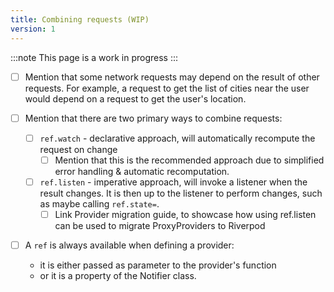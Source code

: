 ```yaml
---
title: Combining requests (WIP)
version: 1
---
```


:::note
This page is a work in progress
:::

- [ ] Mention that some network requests may depend on the result of
      other requests. For example, a request to get the list of cities
      near the user would depend on a request to get the user's location.

- [ ] Mention that there are two primary ways to combine requests:

  - [ ] `ref.watch` - declarative approach, will automatically recompute the request on change
    - [ ] Mention that this is the recommended approach due to simplified error handling
          & automatic recomputation.
  - [ ] `ref.listen` - imperative approach, will invoke a listener when the result changes.
        It is then up to the listener to perform changes, such as maybe calling `ref.state=`.
    - [ ] Link Provider migration guide, to showcase how using ref.listen
          can be used to migrate ProxyProviders to Riverpod

- [ ] A `ref` is always available when defining a provider:
  - it is either passed as parameter to the provider's function
  - or it is a property of the Notifier class.
